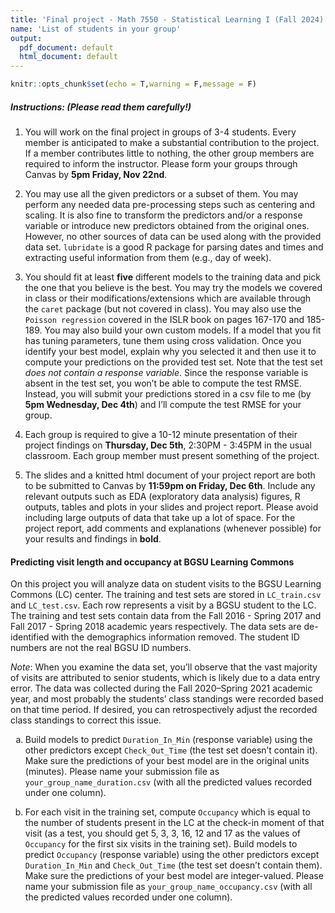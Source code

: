 ---
title: 'Final project - Math 7550 - Statistical Learning I (Fall 2024)'
name: 'List of students in your group'
output:
  pdf_document: default
  html_document: default
---
  
```{r setup, include=FALSE}
knitr::opts_chunk$set(echo = T,warning = F,message = F)
```

##### __Instructions:__ (Please read them carefully!)

(1) You will work on the final project in groups of 3-4 students. Every member is anticipated to make a substantial contribution to the project. If a member contributes little to nothing, the other group members are required to inform the instructor. Please form your groups through Canvas by __5pm Friday, Nov 22nd__. 

(2) You may use all the given predictors or a subset of them. You may perform any needed data pre-processing steps such as centering and scaling. It is also fine to transform the predictors and/or a response variable or introduce new predictors obtained from the original ones. However, no other sources of data can be used along with the provided data set. `lubridate` is a good R package for parsing dates and times and extracting useful information from them (e.g., day of week). 

(3) You should fit at least __five__ different models to the training data and pick the one that you believe is the best. You may try the models we covered in class or their modifications/extensions which are available through the `caret` package (but not covered in class). You may also use the `Poisson regression` covered in the ISLR book on pages 167-170 and 185-189. You may also build your own custom models. If a model that you fit has tuning parameters, tune them using cross validation. Once you identify your best model, explain why you selected it and then use it to compute your predictions on the provided test set. Note that the test set _does not contain a response variable_. Since the response variable is absent in the test set, you won't be able to compute the test RMSE. Instead, you will submit your predictions stored in a csv file to me (by __5pm Wednesday, Dec 4th__) and I'll compute the test RMSE for your group. 

(3) Each group is required to give a 10-12 minute presentation of their project findings on __Thursday, Dec 5th__, 2:30PM - 3:45PM in the usual classroom. Each group member must present something of the project. 

(4) The slides and a knitted html document of your project report are both to be submitted to Canvas by __11:59pm on Friday, Dec 6th__. Include any relevant outputs such as EDA (exploratory data analysis) figures, R outputs, tables and plots in your slides and project report. Please avoid including large outputs of data that take up a lot of space. For the project report, add comments and explanations (whenever possible) for your results and findings in **bold**.

#### __Predicting visit length and occupancy at BGSU Learning Commons__

On this project you will analyze data on student visits to the BGSU Learning Commons (LC) center. The training and test sets are stored in `LC_train.csv` and `LC_test.csv`. Each row represents a visit by a BGSU student to the LC. The training and test sets contain data from the Fall 2016 - Spring 2017 and Fall 2017 - Spring 2018 academic years respectively. The data sets are de-identified with the demographics information removed. The student ID numbers are not the real BGSU ID numbers. 

_Note_: When you examine the data set, you'll observe that the vast majority of visits are attributed to senior students, which is likely due to a data entry error. The data was collected during the Fall 2020–Spring 2021 academic year, and most probably the students' class standings were recorded based on that time period. If desired, you can retrospectively adjust the recorded class standings to correct this issue.

(a) Build models to predict `Duration_In_Min` (response variable) using the other predictors except `Check_Out_Time` (the test set doesn't contain it). Make sure the predictions of your best model are in the original units (minutes). Please name your submission file as `your_group_name_duration.csv` (with all the predicted values recorded under one column).

(b) For each visit in the training set, compute `Occupancy` which is equal to the number of students present in the LC at the check-in moment of  that visit (as a test, you should get 5, 3, 3, 16, 12 and 17 as the values of `Occupancy` for the first six visits in the training set). Build models to predict `Occupancy` (response variable) using the other predictors except `Duration_In_Min` and `Check_Out_Time` (the test set doesn't contain them). Make sure the predictions of your best model are integer-valued. Please name your submission file as `your_group_name_occupancy.csv` (with all the predicted values recorded under one column).

